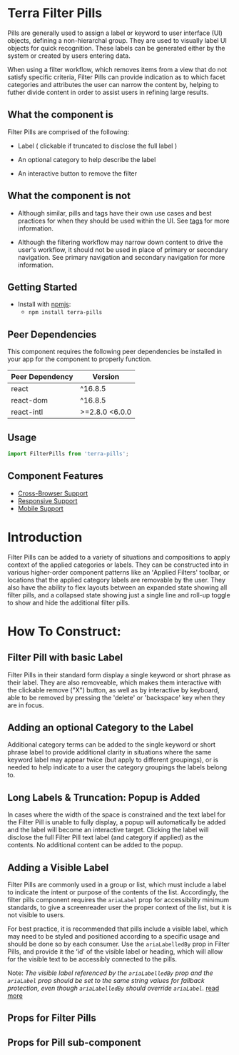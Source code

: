 


<Badge />

# Terra Filter Pills

Pills are generally used to assign a label or keyword to user interface (UI) objects, defining a non-hierarchal group. They are used to visually label UI objects for quick recognition. These labels can be generated either by the system or created by users entering data.

When using a filter workflow, which removes items from a view that do not satisfy specific criteria, Filter Pills can provide indication as to which facet categories and attributes the user can narrow the content by, helping to futher divide content in order to assist users in refining large results.

## What the component is

Filter Pills are comprised of the following:

  - Label ( clickable if truncated to disclose the full label )

  - An optional category to help describe the label

  - An interactive button to remove the filter

## What the component is not

- Although similar, pills and tags have their own use cases and best practices for when they should be used within the UI. See [tags](https://engineering.cerner.com/terra-ui/components/terra-tag/tag/tag) for more information.

- Although the filtering workflow may narrow down content to drive the user's workflow, it should not be used in place of primary or secondary navigation. See primary navigation and secondary navigation for more information.

## Getting Started

- Install with [npmjs](https://www.npmjs.com):
  - `npm install terra-pills`

<!-- AUTO-GENERATED-CONTENT:START Peer Dependencies -->
## Peer Dependencies

This component requires the following peer dependencies be installed in your app for the component to properly function.

| Peer Dependency | Version |
|-|-|
| react | ^16.8.5 |
| react-dom | ^16.8.5 |
| react-intl | >=2.8.0 <6.0.0 |

<!-- AUTO-GENERATED-CONTENT:END -->

## Usage
```jsx
import FilterPills from 'terra-pills';
```

## Component Features

* [Cross-Browser Support](https://engineering.cerner.com/terra-ui/about/terra-ui/component-standards#cross-browser-support)
* [Responsive Support](https://engineering.cerner.com/terra-ui/about/terra-ui/component-standards#responsive-support)
* [Mobile Support](https://engineering.cerner.com/terra-ui/about/terra-ui/component-standards#mobile-support)

# Introduction
Filter Pills can be added to a variety of situations and compositions to apply context of the applied categories or labels. They can be constructed into in various higher-order component patterns like an ʻApplied Filters' toolbar, or locations that the applied category labels are removable by the user. They also have the ability to flex layouts between an expanded state showing all filter pills, and a collapsed state showing just a single line and roll-up toggle to show and hide the additional filter pills.

<AppliedFiltersExample title='Introduction to Filter Pills: Applied Filters Toolbar' />

# How To Construct:

## Filter Pill with basic Label

Filter Pills in their standard form display a single keyword or short phrase as their label. They are also removeable, which makes them interactive with the clickable remove ("X") button, as well as by interactive by keyboard, able to be removed by pressing the 'delete' or 'backspace' key when they are in focus.

<BasicLabelExample title="Basic Label" />

## Adding an optional Category to the Label

Additional category terms can be added to the single keyword or short phrase label to provide additional clarity in situations where the same keyword label may appear twice (but apply to different groupings), or is needed to help indicate to a user the category groupings the labels belong to.

<CategoryLabelExample title="Adding a Label Category" />

## Long Labels & Truncation: Popup is Added

In cases where the width of the space is constrained and the text label for the Filter Pill is unable to fully display, a popup will automatically be added and the label will become an interactive target. Clicking the label will disclose the full Filter Pill text label (and category if applied) as the contents. No additional content can be added to the popup.

<TruncatedLabelExample title="Selectable Label when Truncated" />

## Adding a Visible Label

Filter Pills are commonly used in a group or list, which must include a label to indicate the intent or purpose of the contents of the list. Accordingly, the filter pills component requires the `ariaLabel` prop for accessibility minimum standards, to give a screenreader user the proper context of the list, but it is not visible to users.

For best practice, it is recommended that pills include a visible label, which may need to be styled and positioned according to a specific usage and should be done so by each consumer. Use the `ariaLabelledBy` prop in Filter Pills, and provide it the ʻidʼ of the visible label or heading, which will allow for the visible text to be accessibly connected to the pills.

Note: _The visible label referenced by the `ariaLabelledBy` prop and the `ariaLabel` prop should be set to the same string values for fallback protection, even though `ariaLabelledBy` should override `ariaLabel`._ [read more](https://engineering.cerner.com/terra-ui/components/cerner-terra-framework-docs/pills/accessibility-guide#construction)

<VisibleLabelExample title="Adding a Styled Label or Heading" />

## Props for Filter Pills
<FilterPillsPropsTable />

## Props for Pill sub-component
<PillsPropsTable />

